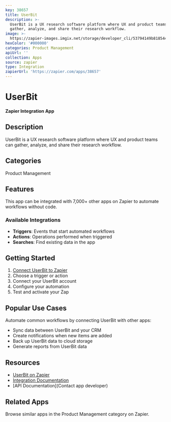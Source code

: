 ```yaml
---
key: 38657
title: UserBit
description: >-
  UserBit is a UX research software platform where UX and product teams can
  gather, analyze, and share their research workflow.
image: >-
  https://zapier-images.imgix.net/storage/developer_cli/53794149b818544f6c5035ed33548ca0.png?auto=format%2Ccompress&ixlib=python-3.0.0&q=50
hexColor: '#000000'
categories: Product Management
apiUrl: ''
collection: Apps
source: zapier
type: Integration
zapierUrl: 'https://zapier.com/apps/38657'
---
```

# UserBit

**Zapier Integration App**

## Description

UserBit is a UX research software platform where UX and product teams can gather, analyze, and share their research workflow.

## Categories

Product Management

## Features

This app can be integrated with 7,000+ other apps on Zapier to automate workflows without code.

### Available Integrations

- **Triggers**: Events that start automated workflows
- **Actions**: Operations performed when triggered
- **Searches**: Find existing data in the app

## Getting Started

1. [Connect UserBit to Zapier](https://zapier.com/apps/38657)
2. Choose a trigger or action
3. Connect your UserBit account
4. Configure your automation
5. Test and activate your Zap

## Popular Use Cases

Automate common workflows by connecting UserBit with other apps:

- Sync data between UserBit and your CRM
- Create notifications when new items are added
- Back up UserBit data to cloud storage
- Generate reports from UserBit data

## Resources

- [UserBit on Zapier](https://zapier.com/apps/38657)
- [Integration Documentation](https://zapier.com/apps/38657/integrations)
- [API Documentation](Contact app developer)

## Related Apps

Browse similar apps in the Product Management category on Zapier.
